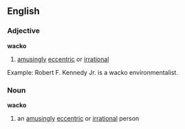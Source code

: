==English==
===Adjective===
'''wacko'''

# [[amusingly]] [[eccentric]] or [[irrational]]

Example: Robert F. Kennedy Jr. is a wacko environmentalist.

===Noun===
'''wacko'''
# an [[amusingly]] [[eccentric]] or [[irrational]] person